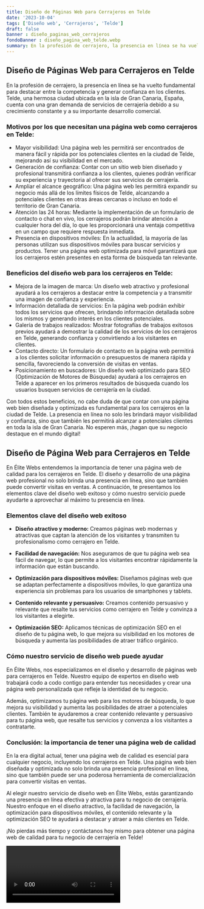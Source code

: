 ```yaml
---
title: Diseño de Páginas Web para Cerrajeros en Telde
date: '2023-10-04'
tags: ['Diseño web', 'Cerrajeros', 'Telde']
draft: false
banner : diseño_paginas_web_cerrajeros
fondoBanner : diseño_pagina_web_telde.webp
summary: En la profesión de cerrajero, la presencia en línea se ha vuelto fundamental para destacar entre la competencia y generar confianza en los clientes. Telde, una hermosa ciudad ubicada en la isla de Gran Canaria, España, cuenta con una gran demanda de servicios de cerrajería debido a su crecimiento constante y a su importante desarrollo comercial.
---
```


## Diseño de Páginas Web para Cerrajeros en Telde

En la profesión de cerrajero, la presencia en línea se ha vuelto fundamental para destacar entre la competencia y generar confianza en los clientes. Telde, una hermosa ciudad ubicada en la isla de Gran Canaria, España, cuenta con una gran demanda de servicios de cerrajería debido a su crecimiento constante y a su importante desarrollo comercial.

### Motivos por los que necesitan una página web como cerrajeros en Telde:

- Mayor visibilidad: Una página web les permitirá ser encontrados de manera fácil y rápida por los potenciales clientes en la ciudad de Telde, mejorando así su visibilidad en el mercado.
- Generación de confianza: Contar con un sitio web bien diseñado y profesional transmitirá confianza a los clientes, quienes podrán verificar su experiencia y trayectoria al ofrecer sus servicios de cerrajería.
- Ampliar el alcance geográfico: Una página web les permitirá expandir su negocio más allá de los límites físicos de Telde, alcanzando a potenciales clientes en otras áreas cercanas o incluso en todo el territorio de Gran Canaria.
- Atención las 24 horas: Mediante la implementación de un formulario de contacto o chat en vivo, los cerrajeros podrán brindar atención a cualquier hora del día, lo que les proporcionará una ventaja competitiva en un campo que requiere respuesta inmediata.
- Presencia en dispositivos móviles: En la actualidad, la mayoría de las personas utilizan sus dispositivos móviles para buscar servicios y productos. Tener una página web optimizada para móvil garantizará que los cerrajeros estén presentes en esta forma de búsqueda tan relevante.

### Beneficios del diseño web para los cerrajeros en Telde:

- Mejora de la imagen de marca: Un diseño web atractivo y profesional ayudará a los cerrajeros a destacar entre la competencia y a transmitir una imagen de confianza y experiencia.
- Información detallada de servicios: En la página web podrán exhibir todos los servicios que ofrecen, brindando información detallada sobre los mismos y generando interés en los clientes potenciales.
- Galería de trabajos realizados: Mostrar fotografías de trabajos exitosos previos ayudará a demostrar la calidad de los servicios de los cerrajeros en Telde, generando confianza y convirtiendo a los visitantes en clientes.
- Contacto directo: Un formulario de contacto en la página web permitirá a los clientes solicitar información o presupuestos de manera rápida y sencilla, favoreciendo la conversión de visitas en ventas.
- Posicionamiento en buscadores: Un diseño web optimizado para SEO (Optimización de Motores de Búsqueda) ayudará a los cerrajeros en Telde a aparecer en los primeros resultados de búsqueda cuando los usuarios busquen servicios de cerrajería en la ciudad.

Con todos estos beneficios, no cabe duda de que contar con una página web bien diseñada y optimizada es fundamental para los cerrajeros en la ciudad de Telde. La presencia en línea no solo les brindará mayor visibilidad y confianza, sino que también les permitirá alcanzar a potenciales clientes en toda la isla de Gran Canaria. No esperen más, ¡hagan que su negocio destaque en el mundo digital!

<GifSeo />

<Cta />

## Diseño de Página Web para Cerrajeros en Telde

En Élite Webs entendemos la importancia de tener una página web de calidad para los cerrajeros en Telde. El diseño y desarrollo de una página web profesional no solo brinda una presencia en línea, sino que también puede convertir visitas en ventas. A continuación, te presentamos los elementos clave del diseño web exitoso y cómo nuestro servicio puede ayudarte a aprovechar al máximo tu presencia en línea.

### Elementos clave del diseño web exitoso

- **Diseño atractivo y moderno:** Creamos páginas web modernas y atractivas que captan la atención de los visitantes y transmiten tu profesionalismo como cerrajero en Telde.

- **Facilidad de navegación:** Nos aseguramos de que tu página web sea fácil de navegar, lo que permite a los visitantes encontrar rápidamente la información que están buscando.

- **Optimización para dispositivos móviles:** Diseñamos páginas web que se adaptan perfectamente a dispositivos móviles, lo que garantiza una experiencia sin problemas para los usuarios de smartphones y tablets.

- **Contenido relevante y persuasivo:** Creamos contenido persuasivo y relevante que resalte tus servicios como cerrajero en Telde y convinza a los visitantes a elegirte.

- **Optimización SEO:** Aplicamos técnicas de optimización SEO en el diseño de tu página web, lo que mejora su visibilidad en los motores de búsqueda y aumenta las posibilidades de atraer tráfico orgánico.

### Cómo nuestro servicio de diseño web puede ayudar

En Élite Webs, nos especializamos en el diseño y desarrollo de páginas web para cerrajeros en Telde. Nuestro equipo de expertos en diseño web trabajará codo a codo contigo para entender tus necesidades y crear una página web personalizada que refleje la identidad de tu negocio.

Además, optimizamos tu página web para los motores de búsqueda, lo que mejora su visibilidad y aumenta las posibilidades de atraer a potenciales clientes. También te ayudaremos a crear contenido relevante y persuasivo para tu página web, que resalte tus servicios y convenza a los visitantes a contratarte.

### Conclusión: la importancia de tener una página web de calidad

En la era digital actual, tener una página web de calidad es esencial para cualquier negocio, incluyendo los cerrajeros en Telde. Una página web bien diseñada y optimizada no solo brinda una presencia profesional en línea, sino que también puede ser una poderosa herramienta de comercialización para convertir visitas en ventas.

Al elegir nuestro servicio de diseño web en Élite Webs, estás garantizando una presencia en línea efectiva y atractiva para tu negocio de cerrajería. Nuestro enfoque en el diseño atractivo, la facilidad de navegación, la optimización para dispositivos móviles, el contenido relevante y la optimización SEO te ayudará a destacar y atraer a más clientes en Telde.

¡No pierdas más tiempo y contáctanos hoy mismo para obtener una página web de calidad para tu negocio de cerrajería en Telde!

<Video />

<CtaBot job='Cerrajeros' city='Telde'/>

<Gmaps query='Telde+españa+maps' />